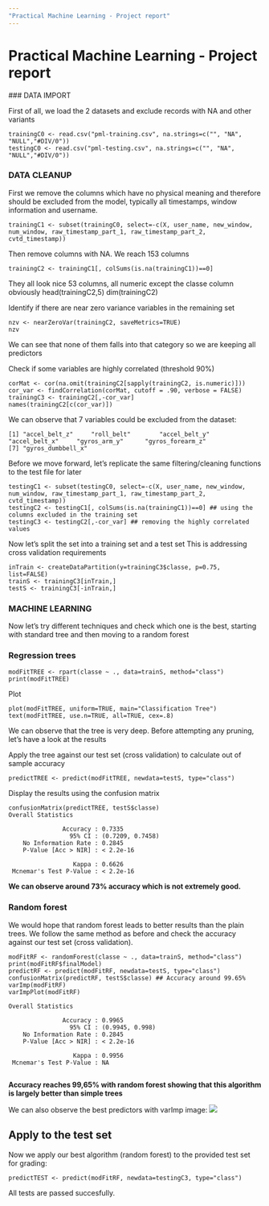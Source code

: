 ```yaml
---
"Practical Machine Learning - Project report"
---
```


# Practical Machine Learning - Project report

### DATA IMPORT

First of all, we load the 2 datasets and exclude records with NA and other variants
```
trainingC0 <- read.csv("pml-training.csv", na.strings=c("", "NA", "NULL","#DIV/0"))
testingC0 <- read.csv("pml-testing.csv", na.strings=c("", "NA", "NULL","#DIV/0"))
```

### DATA CLEANUP

First we remove the columns which have no physical meaning and therefore should be excluded from the model, typically all timestamps, window information and username.
```
trainingC1 <- subset(trainingC0, select=-c(X, user_name, new_window, num_window, raw_timestamp_part_1, raw_timestamp_part_2, cvtd_timestamp))
```

Then remove columns with NA. We reach 153 columns
```
trainingC2 <- trainingC1[, colSums(is.na(trainingC1))==0]
```

They all look nice 53 columns, all numeric except the classe column obviously
head(trainingC2,5)
dim(trainingC2)

Identify if there are near zero variance variables in the remaining set
```
nzv <- nearZeroVar(trainingC2, saveMetrics=TRUE)
nzv
```
We can see that none of them falls into that category so we are keeping all predictors 

Check if some variables are highly correlated (threshold 90%)
```
corMat <- cor(na.omit(trainingC2[sapply(trainingC2, is.numeric)]))
cor_var <- findCorrelation(corMat, cutoff = .90, verbose = FALSE)
trainingC3 <- trainingC2[,-cor_var]
names(trainingC2[c(cor_var)]) 
```
We can observe that 7 variables could be excluded from the dataset:
```
[1] "accel_belt_z"     "roll_belt"        "accel_belt_y"     "accel_belt_x"     "gyros_arm_y"      "gyros_forearm_z" 
[7] "gyros_dumbbell_x"
```

Before we move forward, let's replicate the same filtering/cleaning functions to the test file for later
```
testingC1 <- subset(testingC0, select=-c(X, user_name, new_window, num_window, raw_timestamp_part_1, raw_timestamp_part_2, cvtd_timestamp))
testingC2 <- testingC1[, colSums(is.na(trainingC1))==0] ## using the columns excluded in the training set
testingC3 <- testingC2[,-cor_var] ## removing the highly correlated values
```

Now let's split the set into a training set and a test set
This is addressing cross validation requirements
```
inTrain <- createDataPartition(y=trainingC3$classe, p=0.75, list=FALSE)
trainS <- trainingC3[inTrain,]
testS <- trainingC3[-inTrain,]
```
### MACHINE LEARNING

Now let's try different techniques and check which one is the best, starting with standard tree and then moving to a random forest

### Regression trees
```
modFitTREE <- rpart(classe ~ ., data=trainS, method="class")
print(modFitTREE)
```

Plot
```
plot(modFitTREE, uniform=TRUE, main="Classification Tree")
text(modFitTREE, use.n=TRUE, all=TRUE, cex=.8)
```
We can observe that the tree is very deep. Before attempting any pruning, let's have a look at the results


Apply the tree against our test set (cross validation) to calculate out of sample accuracy
```
predictTREE <- predict(modFitTREE, newdata=testS, type="class")
```

Display the results using the confusion matrix
```
confusionMatrix(predictTREE, testS$classe)
Overall Statistics
                                          
               Accuracy : 0.7335          
                 95% CI : (0.7209, 0.7458)
    No Information Rate : 0.2845          
    P-Value [Acc > NIR] : < 2.2e-16       
                                          
                  Kappa : 0.6626          
 Mcnemar's Test P-Value : < 2.2e-16  
```

**We can observe around 73% accuracy which is not extremely good.**


### Random forest

We would hope that random forest leads to better results than the plain trees. 
We follow the same method as before and check the accuracy against our test set (cross validation).

```
modFitRF <- randomForest(classe ~ ., data=trainS, method="class")
print(modFitRF$finalModel)
predictRF <- predict(modFitRF, newdata=testS, type="class")
confusionMatrix(predictRF, testS$classe) ## Accuracy around 99.65%
varImp(modFitRF)
varImpPlot(modFitRF)

Overall Statistics
                                         
               Accuracy : 0.9965         
                 95% CI : (0.9945, 0.998)
    No Information Rate : 0.2845         
    P-Value [Acc > NIR] : < 2.2e-16      
                                         
                  Kappa : 0.9956         
 Mcnemar's Test P-Value : NA             


```
**Accuracy reaches 99,65% with random forest showing that this algorithm is largely better than simple trees**

We can also observe the best predictors with varImp
image: ![](./varimpp.png)

## Apply to the test set

Now we apply our best algorithm (random forest) to the provided test set for grading:
```
predictTEST <- predict(modFitRF, newdata=testingC3, type="class")
```
All tests are passed succesfully. 
